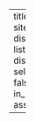 ---
title: "Demo Blog"
site: distill::distill_website
listing: posts
output:
  distill::distill_article:
    self_contained: false
    includes:
        in_header: assets/header.html

---